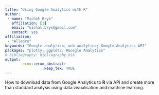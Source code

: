 ```yaml
---
title: "Using Google Analytics with R"
author:
 - name: "Michał Bryś"
   affiliation: [1]
   email: "michal.brys@gmail.com"
   contact: yes
affiliation:
 - "Allegro"
keywords: "Google analytics; web analytics; Google Analytics API"
packages: "plotly; ggplot2; RGoogle Analytics"
# bibliography: bibliography.bib
output:  
        erum::erum_abstract:
                  keep_tex: TRUE
---
```


How to download data from Google Analytics to **R** via API and create more than standard analysis using data visualisation and machine learning.

<!--  -->
<!--  -->
<!--  -->
